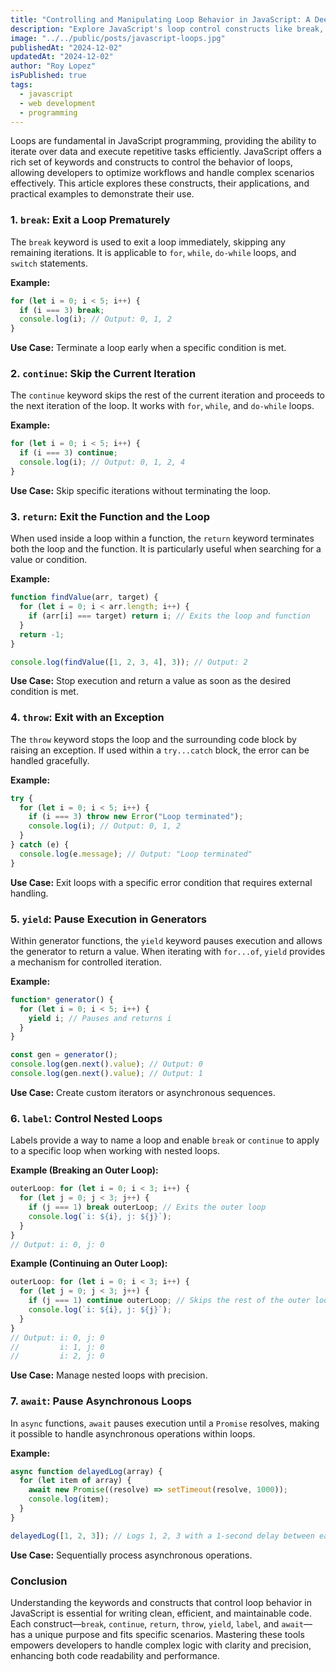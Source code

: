 ```yaml
---
title: "Controlling and Manipulating Loop Behavior in JavaScript: A Deep Dive"
description: "Explore JavaScript's loop control constructs like break, continue, return, throw, yield, label, and await. Learn how to manipulate loops effectively for clean, efficient, and maintainable code."
image: "../../public/posts/javascript-loops.jpg"
publishedAt: "2024-12-02"
updatedAt: "2024-12-02"
author: "Roy Lopez"
isPublished: true
tags:
  - javascript
  - web development
  - programming
---
```


Loops are fundamental in JavaScript programming, providing the ability to iterate over data and execute repetitive tasks efficiently. JavaScript offers a rich set of keywords and constructs to control the behavior of loops, allowing developers to optimize workflows and handle complex scenarios effectively. This article explores these constructs, their applications, and practical examples to demonstrate their use.

### 1. `break`: Exit a Loop Prematurely

The `break` keyword is used to exit a loop immediately, skipping any remaining iterations. It is applicable to `for`, `while`, `do-while` loops, and `switch` statements.

**Example:**

```javascript
for (let i = 0; i < 5; i++) {
  if (i === 3) break;
  console.log(i); // Output: 0, 1, 2
}
```

**Use Case:** Terminate a loop early when a specific condition is met.

### 2. `continue`: Skip the Current Iteration

The `continue` keyword skips the rest of the current iteration and proceeds to the next iteration of the loop. It works with `for`, `while`, and `do-while` loops.

**Example:**

```javascript
for (let i = 0; i < 5; i++) {
  if (i === 3) continue;
  console.log(i); // Output: 0, 1, 2, 4
}
```

**Use Case:** Skip specific iterations without terminating the loop.

### 3. `return`: Exit the Function and the Loop

When used inside a loop within a function, the `return` keyword terminates both the loop and the function. It is particularly useful when searching for a value or condition.

**Example:**

```javascript
function findValue(arr, target) {
  for (let i = 0; i < arr.length; i++) {
    if (arr[i] === target) return i; // Exits the loop and function
  }
  return -1;
}

console.log(findValue([1, 2, 3, 4], 3)); // Output: 2
```

**Use Case:** Stop execution and return a value as soon as the desired condition is met.

### 4. `throw`: Exit with an Exception

The `throw` keyword stops the loop and the surrounding code block by raising an exception. If used within a `try...catch` block, the error can be handled gracefully.

**Example:**

```javascript
try {
  for (let i = 0; i < 5; i++) {
    if (i === 3) throw new Error("Loop terminated");
    console.log(i); // Output: 0, 1, 2
  }
} catch (e) {
  console.log(e.message); // Output: "Loop terminated"
}
```

**Use Case:** Exit loops with a specific error condition that requires external handling.

### 5. `yield`: Pause Execution in Generators

Within generator functions, the `yield` keyword pauses execution and allows the generator to return a value. When iterating with `for...of`, `yield` provides a mechanism for controlled iteration.

**Example:**

```javascript
function* generator() {
  for (let i = 0; i < 5; i++) {
    yield i; // Pauses and returns i
  }
}

const gen = generator();
console.log(gen.next().value); // Output: 0
console.log(gen.next().value); // Output: 1
```

**Use Case:** Create custom iterators or asynchronous sequences.

### 6. `label`: Control Nested Loops

Labels provide a way to name a loop and enable `break` or `continue` to apply to a specific loop when working with nested loops.

**Example (Breaking an Outer Loop):**

```javascript
outerLoop: for (let i = 0; i < 3; i++) {
  for (let j = 0; j < 3; j++) {
    if (j === 1) break outerLoop; // Exits the outer loop
    console.log(`i: ${i}, j: ${j}`);
  }
}
// Output: i: 0, j: 0
```

**Example (Continuing an Outer Loop):**

```javascript
outerLoop: for (let i = 0; i < 3; i++) {
  for (let j = 0; j < 3; j++) {
    if (j === 1) continue outerLoop; // Skips the rest of the outer loop iteration
    console.log(`i: ${i}, j: ${j}`);
  }
}
// Output: i: 0, j: 0
//         i: 1, j: 0
//         i: 2, j: 0
```

**Use Case:** Manage nested loops with precision.

### 7. `await`: Pause Asynchronous Loops

In `async` functions, `await` pauses execution until a `Promise` resolves, making it possible to handle asynchronous operations within loops.

**Example:**

```javascript
async function delayedLog(array) {
  for (let item of array) {
    await new Promise((resolve) => setTimeout(resolve, 1000));
    console.log(item);
  }
}

delayedLog([1, 2, 3]); // Logs 1, 2, 3 with a 1-second delay between each
```

**Use Case:** Sequentially process asynchronous operations.

### Conclusion

Understanding the keywords and constructs that control loop behavior in JavaScript is essential for writing clean, efficient, and maintainable code. Each construct—`break`, `continue`, `return`, `throw`, `yield`, `label`, and `await`—has a unique purpose and fits specific scenarios. Mastering these tools empowers developers to handle complex logic with clarity and precision, enhancing both code readability and performance.
